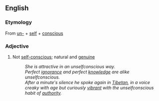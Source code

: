 ==English==
===Etymology===
From [[un-]] + [[self]] + [[conscious]]
===Adjective===
#Not [[self-conscious]]; natural and [[genuine]]
#: ''She is attractive in an unselfconscious way.''
#: ''Perfect [[ignorance]] and perfect [[knowledge]] are alike unselfconscious.''
#: ''After a minute's silence he spoke again in [[Tibetan]], in a voice creaky with age but curiously [[vibrant]] with the unselfconscious habit of [[authority]].''